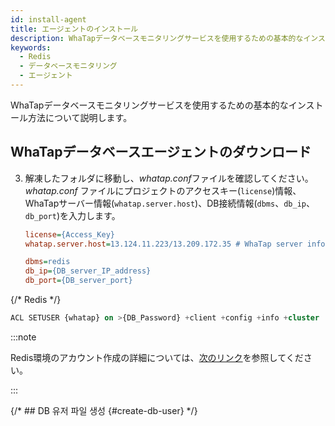 ```yaml
---
id: install-agent
title: エージェントのインストール
description: WhaTapデータベースモニタリングサービスを使用するための基本的なインストール方法について説明します。
keywords:
  - Redis
  - データベースモニタリング
  - エージェント
---
```



WhaTapデータベースモニタリングサービスを使用するための基本的なインストール方法について説明します。


<Agentsignupguide />

<Youtube ko='e_UpCgapfQY' en='JiQsIh6RbSA' ja='JiQsIh6RbSA' />


<Createprojectv2 />


<Accesskey />

## WhaTapデータベースエージェントのダウンロード


<Dbinstallagentsteps />

3. 解凍したフォルダに移動し、*whatap.conf*ファイルを確認してください。*whatap.conf* ファイルにプロジェクトのアクセスキー(`license`)情報、WhaTapサーバー情報(`whatap.server.host`)、DB接続情報(`dbms`、`db_ip`、`db_port`)を入力します。

   ```ini title='whatap.conf'
   license={Access_Key}
   whatap.server.host=13.124.11.223/13.209.172.35 # WhaTap server information

   dbms=redis
   db_ip={DB_server_IP_address}
   db_port={DB_server_port}
   ```


<Dbinstallagentcommonnotes />


<Dbcreatemonitoringaccount />

{/* Redis */}

```sql
ACL SETUSER {whatap} on >{DB_Password} +client +config +info +cluster
```

:::note

Redis環境のアカウント作成の詳細については、[次のリンク](https://redis.io/docs/latest/commands/acl-setuser/)を参照してください。

:::

{/* ## DB 유저 파일 생성 {#create-db-user} */}

<DBuserDesc level={2} />


<Dbcreatedbuserfilebody />


<Dbrunagent />


<Dbinstallxosagent />


<NextStep />
